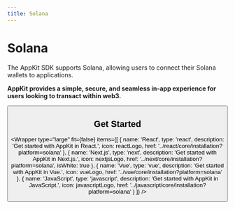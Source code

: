 ```yaml
---
title: Solana
---
```




# Solana

The AppKit SDK supports Solana, allowing users to connect their Solana wallets to applications.

<div style={{
    display: 'flex',
    justifyContent: 'center',
    alignItems: 'center',
}}>
<ReactPlayer url={useBaseUrl('/img/Solana.mp4')} loop playing width="100%" height="100%"/>
</div>

**AppKit provides a simple, secure, and seamless in-app experience for users looking to transact within web3.**

<Button name="Try Demo" url="https://appkit-lab.reown.com/library/solana/" />

## Get Started

<Wrapper
  type="large"
  fit={false}
  items={[
    {
      name: 'React',
      type: 'react',
      description: 'Get started with AppKit in React.',
      icon: reactLogo,
      href: '../react/core/installation?platform=solana'
    },
    {
      name: 'Next.js',
      type: 'next',
      description: 'Get started with AppKit in Next.js.',
      icon: nextjsLogo,
      href: '../next/core/installation?platform=solana',
      isWhite: true
    },
    {
      name: 'Vue',
      type: 'vue',
      description: 'Get started with AppKit in Vue.',
      icon: vueLogo,
      href: '../vue/core/installation?platform=solana'
    },
    {
      name: 'JavaScript',
      type: 'javascript',
      description: 'Get started with AppKit in JavaScript.',
      icon: javascriptLogo,
      href: '../javascript/core/installation?platform=solana'
    }
  ]}
/>
